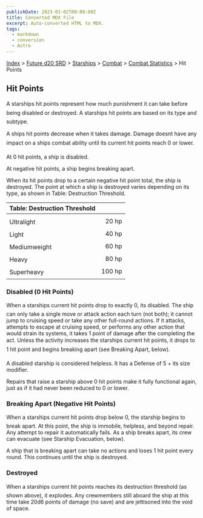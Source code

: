 ```yaml
---
publishDate: 2023-01-02T00:00:00Z
title: Converted MDX File
excerpt: Auto-converted HTML to MDX.
tags:
  - markdown
  - conversion
  - Astro
---
```






[Index](-index) > [Future d20 SRD](future-d20-srd-index) > [Starships](future-d20-srd-starships-index) > [Combat](future-d20-srd-starships-combat-index) > [Combat Statistics](future-d20-srd-starships-combat-combat-statistics-index) > Hit Points




## Hit Points


A starships hit points represent how much punishment it can take before being disabled or destroyed. A starships hit points are based on its type and subtype.



A ships hit points decrease when it takes damage. Damage doesnt have any impact on a ships combat ability until its current hit points reach 0 or lower.



At 0 hit points, a ship is disabled.



At negative hit points, a ship begins breaking apart.



When its hit points drop to a certain negative hit point total, the ship is destroyed. The point at which a ship is destroyed varies depending on its type, as shown in Table: Destruction Threshold.



| Table: Destruction Threshold |  |
| :------------------------------ | --: |
|  |  |
| Ultralight | 20 hp |
| Light | 40 hp |
| Mediumweight | 60 hp |
| Heavy | 80 hp |
| Superheavy | 100 hp |



### Disabled (0 Hit Points)


When a starships current hit points drop to exactly 0, its disabled. The ship can only take a single move or attack action each turn (not both); it cannot jump to cruising speed or take any other full-round actions. If it attacks, attempts to escape at cruising speed, or performs any other action that would strain its systems, it takes 1 point of damage after the completing the act. Unless the activity increases the starships current hit points, it drops to 1 hit point and begins breaking apart (see Breaking Apart, below).


A disabled starship is considered helpless. It has a Defense of 5 + its size modifier.


Repairs that raise a starship above 0 hit points make it fully functional again, just as if it had never been reduced to 0 or lower.


### Breaking Apart (Negative Hit Points)


When a starships current hit points drop below 0, the starship begins to break apart. At this point, the ship is immobile, helpless, and beyond repair. Any attempt to repair it automatically fails. As a ship breaks apart, its crew can evacuate (see Starship Evacuation, below).


A ship that is breaking apart can take no actions and loses 1 hit point every round. This continues until the ship is destroyed.


### Destroyed


When a starships current hit points reaches its destruction threshold (as shown above), it explodes. Any crewmembers still aboard the ship at this time take 20d6 points of damage (no save) and are jettisoned into the void of space.



